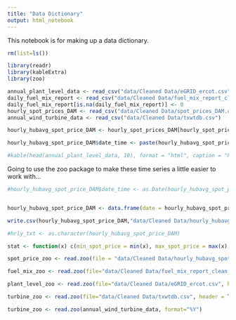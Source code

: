 ```yaml
---
title: "Data Dictionary"
output: html_notebook
---
```


This notebook is for making up a data dictionary.

```r
rm(list=ls())
```

```r
library(readr)
library(kableExtra)
library(zoo)
```

```r
annual_plant_level_data <- read_csv("data/Cleaned Data/eGRID_ercot.csv")
daily_fuel_mix_report <- read_csv("data/Cleaned Data/fuel_mix_report_clean_wide.csv")
daily_fuel_mix_report[is.na(daily_fuel_mix_report)] <- 0
hourly_spot_prices_DAM <- read_csv("data/Cleaned Data/spot_prices_DAM.csv")
annual_wind_turbine_data <- read_csv("data/Cleaned Data/txwtdb.csv")

```
```r
hourly_hubavg_spot_price_DAM <- hourly_spot_prices_DAM[hourly_spot_prices_DAM$`Settlement Point` == "HB_HUBAVG",]

hourly_hubavg_spot_price_DAM$date_time <- paste(hourly_hubavg_spot_price_DAM$`Delivery Date`, hourly_hubavg_spot_price_DAM$`Hour Ending`)
```

```r
#kable(head(annual_plant_level_data, 10), format = "html", caption = "Portion of dataset")
```

Going to use the zoo package to make these time series a little easier to work with...


```r
#hourly_hubavg_spot_price_DAM$date_time <- as.Date(hourly_hubavg_spot_price_DAM$date_time,"%m/%d/%Y ")


hourly_hubavg_spot_price_DAM <- data.frame(date = hourly_hubavg_spot_price_DAM$date_time, DAM_settlement_price = hourly_hubavg_spot_price_DAM$`Settlement Point Price`)

write.csv(hourly_hubavg_spot_price_DAM,"data/Cleaned Data/hourly_hubavg_spot_price_DAM.csv")

#hrly_txt <- as.character(hourly_hubavg_spot_price_DAM)

stat <- function(x) c(min_spot_price = min(x), max_spot_price = max(x), mean_spot_price = mean(x))

spot_price_zoo <- read.zoo(file = "data/Cleaned Data/hourly_hubavg_spot_price_DAM.csv", header = TRUE, sep = ",", format = "%m/%d/%Y", aggregate = stat)
```


```r

fuel_mix_zoo <- read.zoo(file="data/Cleaned Data/fuel_mix_report_clean_wide.csv", header = TRUE, sep=",", format = "%Y-%m-%d")

```


```r

plant_level_zoo <- read.zoo(file="data/Cleaned Data/eGRID_ercot.csv", header = TRUE, sep=",", format = "%Y")

```

```r
turbine_zoo <- read.zoo(file="data/Cleaned Data/txwtdb.csv", header = TRUE, sep=",", format = "%Y")
```


```r
turbine_zoo <- read.zoo(annual_wind_turbine_data, format="%Y")
```

